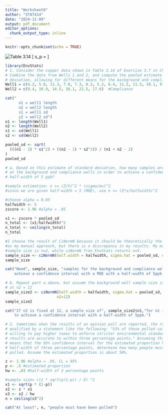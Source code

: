 ```yaml
---
title: "Worksheet8"
author: "STAT414"
date: "2024-11-09"
output: pdf_document
editor_options: 
  chunk_output_type: inline
---
```


```r
knitr::opts_chunk$set(echo = TRUE)
```

![Table 3.14](/Users/criss/Desktop/STAT414/Assignments/11-9/table314.png)
\[
s_p = \sqrt{\frac{(n_1 - 1)s_1^2 + (n_2 - 1)s_2^2}{n_1 + n_2 - 2}}
\]

```r
library(EnvStats)
# 1. Consider the copper data shown in Table 3.14 of Exercise 3.7 in Chapter 3. 
# Combine the data from Wells 1 and 2, and compute the pooled estimate of standard 
# deviation, allowing for different means for the background and compliance well data. 
Well1 = c(4.2, 5.8, 11.3, 7.0, 7.3, 8.2, 5.2, 6.4, 11.2, 11.5, 10.1, 9.7) #Background
Well2 = c(9.4, 10.9, 14.5, 16.1, 21.5, 17.6)  #Compliance 

cat(" 
      n1 = well1 length
      n2 = well2 length
      s1 = well1 sd
      s2 = well2 sd")
n1 <- length(Well1)
n2 <- length(Well2)
s1 <- sd(Well1)
s2 <- sd(Well2)

pooled_sd <- sqrt(
  (((n1 - 1) * s1^2) + ((n2 - 1) * s2^2)) / (n1 + n2 - 2)
)
pooled_sd

# a. Based on this estimate of standard deviation, how many samples are required 
# at the background and compliance wells in order to achieve a confidence interval 
# half-width of 5 ppb?

#sample estimation: n >= (Z/h)^2 * (sigma/mu)^2
#since we are given half-width = 5 (MOE), use n >= (Z*s/halfwidth)^2

#choose alpha = 0.05
halfwidth <- 5
zscore <- 1.96 #alpha = .05

x1 <- zscore * pooled_sd
n_total <- (x1/halfwidth)^2
n_total <- ceiling(n_total)
n_total

#I choose the result of CiNormN because it should be theoretically the same
#as my manual approach, but there is a discrepancy in my results. My manual
#sample size is n=2, while ciNormN fron EnvStats returns n=5.
sample_size <- ciNormN(half.width = halfwidth, sigma.hat = pooled_sd, conf.level = 0.95) 
sample_size

cat("Need", sample_size, "samples for the background and compliance wells to 
    achieve a confidence interval with a MOE with a half-width of 5ppb.")

# b. Repeat part a above, but assume the background well sample size is fixed 
# at n2 = 12
sample_size2 <- ciNormN(half.width = halfwidth, sigma.hat = pooled_sd, conf.level = 0.95,
                       n2=12)
sample_size2

cat("If n2 is fixed at 12, a sample size of", sample_size2$n1,"for n1 is needed 
    to achieve a confidence interval with a half-width of 5ppb.")

```

```r
# 2. Sometimes when the results of an opinion poll are reported, the results are 
# qualified by a statement like the following: "53% of those polled said they were 
# willing to pay higher taxes to enforce stricter environmental standards. These 
# results are accurate to within three percentage points." Assuming this statement 
# means that the 95% confidence interval for the estimated proportion has a 
# half-width of three percentage points, determine how many people must have been 
# polled. Assume the estimated proportion is about 50%.

z <- 1.96 #alpha = .05, CL = 95%
p <- .5 #estimated proportion
hw <- .03 #half-width of 3 percentage points

#sample size= ((z * sqrt(p(1-p)) / E) ^2
x1 <- sqrt(p * (1-p))
x2 <- z * x1
x3 <- x2 / hw
n = ceiling(x3^2)

cat("At least", n, "people must have been polled")

```

